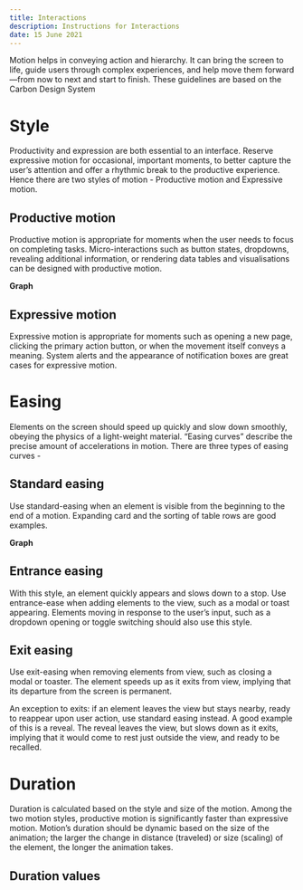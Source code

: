 ```yaml
---
title: Interactions
description: Instructions for Interactions
date: 15 June 2021
---
```


Motion helps in conveying action and hierarchy. It can bring the screen to life, guide users through complex experiences, and help move them forward—from now to next and start to finish. These guidelines are based on the Carbon Design System

# Style

Productivity and expression are both essential to an interface. Reserve expressive motion for occasional, important moments, to better capture the user’s attention and offer a rhythmic break to the productive experience.
Hence there are two styles of motion - Productive motion and Expressive motion.

## Productive motion

Productive motion is appropriate for moments when the user needs to focus on completing tasks. Micro-interactions such as button states, dropdowns, revealing additional information, or rendering data tables and visualisations can be designed with productive motion.

**Graph**

## Expressive motion

Expressive motion is appropriate for moments such as opening a new page, clicking the primary action button, or when the movement itself conveys a meaning. System alerts and the appearance of notification boxes are great cases for expressive motion.

# Easing

Elements on the screen should speed up quickly and slow down smoothly, obeying the physics of a light-weight material. “Easing curves” describe the precise amount of accelerations in motion. There are three types of easing curves -

## Standard easing

Use standard-easing when an element is visible from the beginning to the end of a motion. Expanding card and the sorting of table rows are good examples.

**Graph**

## Entrance easing

With this style, an element quickly appears and slows down to a stop. Use entrance-ease when adding elements to the view, such as a modal or toast appearing. Elements moving in response to the user’s input, such as a dropdown opening or toggle switching should also use this style.

## Exit easing

Use exit-easing when removing elements from view, such as closing a modal or toaster. The element speeds up as it exits from view, implying that its departure from the screen is permanent.

An exception to exits: if an element leaves the view but stays nearby, ready to reappear upon user action, use standard easing instead. A good example of this is a reveal. The reveal leaves the view, but slows down as it exits, implying that it would come to rest just outside the view, and ready to be recalled.

<Card class='w-75'>
  <Table
    showMenu={false}
    separator={true}
    data={[
      {
        good: '[0, 100ms]',
        needs_improvement: '(100ms, 300ms]',
        poor: 'over 300ms',
      },
    ]}
    schema={[
      {
        name: 'good',
        displayName: 'Good',
        width: '30%',
        sorting: false,
        separator: true,
      },
      {
        name: 'needs_improvement',
        displayName: 'Needs Improvement',
        width: '30%',
        sorting: false,
        separator: true,
      },
      {
        name: 'poor',
        displayName: 'Poor',
        width: '30%',
        sorting: false,
        separator: true,
      },
    ]}
    withHeader={false}
  />
</Card>

# Duration

Duration is calculated based on the style and size of the motion. Among the two motion styles, productive motion is significantly faster than expressive motion. Motion’s duration should be dynamic based on the size of the animation; the larger the change in distance (traveled) or size (scaling) of the element, the longer the animation takes.

## Duration values

<Card class='w-75'>
  <Table
    showMenu={false}
    separator={true}
    data={[
      {
        good: '[0, 100ms]',
        needs_improvement: '(100ms, 300ms]',
        poor: 'over 300ms',
      },
    ]}
    schema={[
      {
        name: 'good',
        displayName: 'Good',
        width: '30%',
        sorting: false,
        separator: true,
      },
      {
        name: 'needs_improvement',
        displayName: 'Needs Improvement',
        width: '30%',
        sorting: false,
        separator: true,
      },
      {
        name: 'poor',
        displayName: 'Poor',
        width: '30%',
        sorting: false,
        separator: true,
      },
    ]}
    withHeader={false}
  />
</Card>
